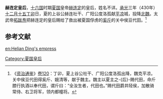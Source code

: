 '''赫连定皇后'''，[[十六国|十六国]]时期[[夏国|夏国]]皇帝[[赫连定|赫连定]]的皇后，姓名不详。[[承光_(赫连昌)|承光]]三年（430年）[[十二月十五|十二月十五]][[丁卯|丁卯]]日，夏的上谷公赫连社干、广阳公度洛孤献[[平凉|平凉]]城，投降[[北魏|北魏]]。太武帝[[拓跋焘|拓跋焘]]把赫连定的皇后赐给了救出被夏国俘虏的[[奚斤|奚斤]]的关中侯豆代田。<ref>《[[资治通鉴|资治通鉴]]》[[s:資治通鑑/卷120|卷120]]：丁卯，夏上谷公社干、广阳公度洛孤出降，魏克平凉。关中侯豆代田得奚斤、娥清等，献于魏主。魏主以夏主之-{后}-赐代田，命斤膝行执酒以奉代田，谓斤曰：“全汝生者，代田也。”赐代田爵井陉侯，加散骑常侍、右卫将军，领内都幢将。</ref>

==参考文献==
<div class="references-small">
<references />
</div>

[[Category:夏国皇后|Category:夏国皇后]]
[[en:Helian_Ding's_empress|en:Helian Ding's empress]]

{{start box}} 
{{s-before|[[赫连昌皇后|赫连昌皇后]]}} 
{{s-title|[[:Category:夏国皇后|夏国皇后]]|428年？—430年}} 
{{s-after|[[北魏|北魏]][[赫连皇后|赫连皇后]]}} 
{{end box}}

{{十六國涼國及夏國皇后}}